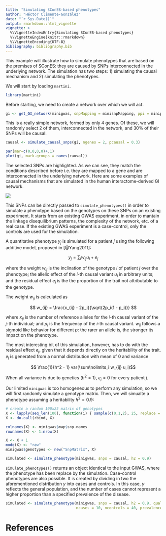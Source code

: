 ```yaml
---
title: "Simulating SConES-based phenotypes"
author: "Héctor Climente-González"
date: "`r Sys.Date()`"
output: rmarkdown::html_vignette
vignette: >
  %\VignetteIndexEntry{Simulating SConES-based phenotypes}
  %\VignetteEngine{knitr::rmarkdown}
  %\VignetteEncoding{UTF-8}
bibliography: bibliography.bib
---
```


This example will illustrate how to simulate phenotypes that are based on the premises of SConES: they are caused by SNPs interconnected in the underlying network. The simulation has two steps: 1) simulating the causal mechanism and 2) simulating the phenotypes.

We will start by loading `martini`.

```r
library(martini)
```

Before starting, we need to create a network over which we will act.

```r
gi <- get_GI_network(minigwas, snpMapping = minisnpMapping, ppi = minippi)
```

This is a really simple network, formed by only 4 genes. Of these, we will randomly select 2 of them, interconnected in the network, and 30% of their SNPs will be causal.

```r
causal <- simulate_causal_snps(gi, ngenes = 2, pcausal = 0.3)

par(mar=c(0,0,0,0)+.1)
plot(gi, mark.groups = names(causal))
```

The selected SNPs are highlighted. As we can see, they match the conditions described before i.e. they are mapped to a gene and are interconnected in the underlying network. Here are some examples of causal mechanisms that are simulated in the human interactome-derived GI network.

![](example_causal_subnetworks.png)

This SNPs can be directly passed to `simulate_phenotypes()` in order to simulate a phenotype based on the genotypes on these SNPs on an existing experiment. It starts from an existing GWAS experiment, in order to mantain the linkage disequilibrium patterns, the complexity of the network, etc. of a real case. If the existing GWAS experiment is a case-control, only the controls are used for the simulation.

A quantitative phenotype $y_j$ is simulated for a patient $j$ using the following additive model, proposed in [@Yang2011]:

$$ y_j = \sum\nolimits_i w_{ij} u_i + e_j $$

where the weight $w_{ij}$ is the inclination of the genotype $i$ of patient $j$ over the phenotype; the allelic effect of the $i$-th causal variant $u_i$ in arbitrary units; and the residual effect $e_j$ is the the proportion of the trait not attributable to the genotype. 

The weight $w_{ij}$ is calculated as

$$ w_{ij} = \frac{x_{ij} - 2p_i}{\sqrt{2p_i(1 - p_i)}} $$

where $x_{ij}$ is the number of reference alleles for the $i$-th causal variant of the $j$-th individual; and $p_i$ is the frequency of the $i$-th causal variant. $w_{ij}$ follows a sigmoid like behavior for different $p$: the rarer an allele is, the stronger its impact on the phenotype.

The most interesting bit of this simulation, however, has to do with the residual effect $e_j$, given that it depends directly on the heritability of the trait. $e_j$ is generated from a normal distribution with mean of 0 and variance 

$$ \frac{1}{h^2 - 1} var(\sum\nolimits_i w_{ij} u_i)$$

When all variance is due to genetics ($h^2 = 1$), $e_j = 0$ for every patient $j$.

Our limited `minigwas` is too homogeneous to perform any simulation, so we will first randomly simulate a genotype matrix. Then, we will simualte a phenotype assuming a heritability $h^2=0.9$:

```r
# create a random 100x25 matrix of genotypes
X <- lapply(seq_len(100), function(i) { sample(c(0,1,2), 25, replace = TRUE) })
X <- do.call(rbind, X)

colnames(X) <- minigwas$map$snp.names
rownames(X) <- 1:nrow(X)

X <- X + 1
mode(X) <- "raw"
minigwas$genotypes <- new("SnpMatrix", X)

simulated <- simulate_phenotype(minigwas, snps = causal, h2 = 0.9)
```

`simulate_phenotypes()` returns an object identical to the input GWAS, where the phenotype has been replace by the simulation. Case-control phenotypes are also possible. It is created by dividing in two the aforementioned distribution $y$ into cases and controls. In this case, $y$ reflects the general population, and the number of cases cannot represent a higher proportion than a specified prevalence of the disease.

```r
simulated <- simulate_phenotype(minigwas, snps = causal, h2 = 0.9, qualitative = TRUE,
                                ncases = 10, ncontrols = 40, prevalence = 0.2)
```

# References